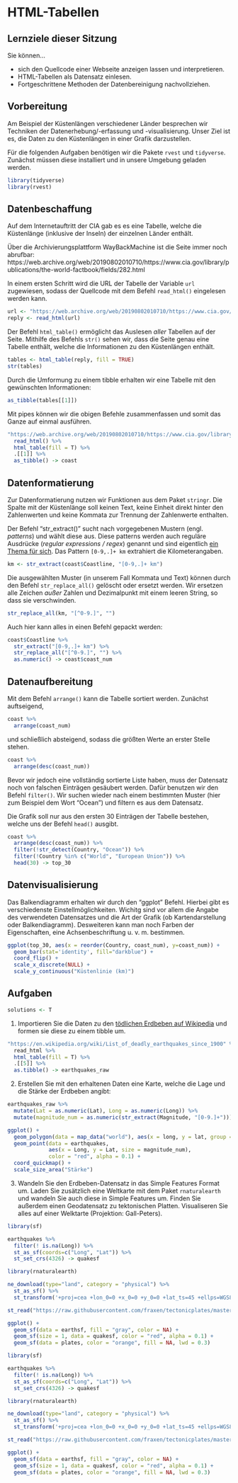 # HTML-Tabellen

## Lernziele dieser Sitzung

Sie können...

- sich den Quellcode einer Webseite anzeigen lassen und interpretieren.
- HTML-Tabellen als Datensatz einlesen.
- Fortgeschrittene Methoden der Datenbereinigung nachvollziehen.

## Vorbereitung

Am Beispiel der Küstenlängen verschiedener Länder besprechen wir Techniken der Datenerhebung/-erfassung und -visualisierung. Unser Ziel ist es, die Daten zu den Küstenlängen in einer Grafik darzustellen. 

Für die folgenden Aufgaben benötigen wir die Pakete `rvest` und `tidyverse`. Zunächst müssen diese installiert und in unsere Umgebung geladen werden.

```r
library(tidyverse)
library(rvest)
```

## Datenbeschaffung

Auf dem Internetauftritt der CIA gab es es eine Tabelle, welche die Küstenlänge (inklusive der Inseln) der einzelnen Länder enthält.

Über die Archivierungsplattform WayBackMachine ist die Seite immer noch abrufbar: https://web.archive.org/web/20190802010710/https://www.cia.gov/library/publications/the-world-factbook/fields/282.html

In einem ersten Schritt wird die URL der Tabelle der Variable `url` zugewiesen, sodass der Quellcode mit dem Befehl `read_html()` eingelesen werden kann. 

```r
url <- "https://web.archive.org/web/20190802010710/https://www.cia.gov/library/publications/the-world-factbook/fields/282.html"
reply <- read_html(url)
```

Der Befehl `html_table()` ermöglicht das Auslesen *aller* Tabellen auf der Seite. Mithilfe des Befehls `str()` sehen wir, dass die Seite genau eine Tabelle enthält, welche die Informationen zu den Küstenlängen enthält.   

```r
tables <- html_table(reply, fill = TRUE)
str(tables)
```

Durch die Umformung zu einem tibble erhalten wir eine Tabelle mit den gewünschten Informationen: 

```r
as_tibble(tables[[1]])
```

Mit pipes können wir die obigen Befehle zusammenfassen und somit das Ganze auf einmal ausführen.

```r
"https://web.archive.org/web/20190802010710/https://www.cia.gov/library/publications/the-world-factbook/fields/282.html" %>%
  read_html() %>%
  html_table(fill = T) %>%
  .[[1]] %>%
  as_tibble() -> coast
```

## Datenformatierung

Zur Datenformatierung nutzen wir Funktionen aus dem Paket `stringr`. Die Spalte mit der Küstenlänge soll keinen Text, keine Einheit direkt hinter den Zahlenwerten und keine Kommata zur Trennung der Zahlenwerte enthalten.

Der Befehl "str_extract()" sucht nach vorgegebenen Mustern (engl. *patterns*) und wählt diese aus. Diese patterns werden auch reguläre Ausdrücke (*regular expressions / regex*) genannt und sind eigentlich [ein Thema für sich](https://danielfett.de/en/tutorials/tutorial-regulare-ausdrucke/). Das Pattern `[0-9,.]+ km` extrahiert die Kilometerangaben.

```r
km <- str_extract(coast$Coastline, "[0-9,.]+ km")
```

Die ausgewählten Muster (in unserem Fall Kommata und Text) können durch den Befehl `str_replace_all()` gelöscht oder ersetzt werden. Wir ersetzen alle Zeichen *außer* Zahlen und Dezimalpunkt mit einem leeren String, so dass sie verschwinden. 

```r
str_replace_all(km, "[^0-9.]", "")
```

Auch hier kann alles in einen Befehl gepackt werden:

```r
coast$Coastline %>%
  str_extract("[0-9,.]+ km") %>%
  str_replace_all("[^0-9.]", "") %>%
  as.numeric() -> coast$coast_num
```

## Datenaufbereitung

Mit dem Befehl `arrange()` kann die Tabelle sortiert werden. Zunächst auftseigend,

```r
coast %>%
  arrange(coast_num)
```

und schließlich absteigend, sodass die größten Werte an erster Stelle stehen. 

```r
coast %>%
  arrange(desc(coast_num))
```

Bevor wir jedoch eine vollständig sortierte Liste haben, muss der Datensatz noch von falschen Einträgen gesäubert werden. Dafür benutzen wir den Befehl `filter()`.  Wir suchen wieder nach einem bestimmten Muster (hier zum Beispiel dem Wort "Ocean") und filtern es aus dem Datensatz.

Die Grafik soll nur aus den ersten 30 Einträgen der Tabelle bestehen, welche uns der Befehl `head()` ausgibt. 

```r
coast %>%
  arrange(desc(coast_num)) %>%
  filter(!str_detect(Country, "Ocean")) %>%
  filter(!Country %in% c("World", "European Union")) %>%
  head(30) -> top_30
```

## Datenvisualisierung

Das Balkendiagramm erhalten wir durch den "ggplot" Befehl. Hierbei gibt es verschiedenste Einstellmöglichkeiten. Wichitg sind vor allem die Angabe des verwendeten Datensatzes und die Art der Grafik (ob Kartendarstellung oder Balkendiagramm). Desweiteren kann man noch Farben der Eigenschaften, eine Achsenbeschriftung u. v. m. bestimmen.  

```r
ggplot(top_30, aes(x = reorder(Country, coast_num), y=coast_num)) +
  geom_bar(stat='identity', fill="darkblue") +
  coord_flip() +
  scale_x_discrete(NULL) +
  scale_y_continuous("Küstenlinie (km)")
```

## Aufgaben

```r
solutions <- T
```

1. Importieren Sie die Daten zu den [tödlichen Erdbeben auf Wikipedia](https://en.wikipedia.org/wiki/List_of_deadly_earthquakes_since_1900)
und formen sie diese zu einem tibble um.

```r
"https://en.wikipedia.org/wiki/List_of_deadly_earthquakes_since_1900" %>%
  read_html %>%
  html_table(fill = T) %>%
  .[[5]] %>%
  as.tibble() -> earthquakes_raw
```

2. Erstellen Sie mit den erhaltenen Daten eine Karte, welche die Lage und die Stärke der Erdbeben angibt:

```r
earthquakes_raw %>%
  mutate(Lat = as.numeric(Lat), Long = as.numeric(Long)) %>%
  mutate(magnitude_num = as.numeric(str_extract(Magnitude, "[0-9.]+"))) -> earthquakes

ggplot() +
  geom_polygon(data = map_data("world"), aes(x = long, y = lat, group = group)) +
  geom_point(data = earthquakes,
             aes(x = Long, y = Lat, size = magnitude_num),
             color = "red", alpha = 0.1) +
  coord_quickmap() +
  scale_size_area("Stärke")
```

3. Wandeln Sie den Erdbeben-Datensatz in das Simple Features Format um. Laden Sie zusätzlich eine Weltkarte mit dem Paket `rnaturalearth` und wandeln Sie auch diese in Simple Features um. Finden Sie außerdem einen Geodatensatz zu tektonischen Platten. Visualiseren Sie alles auf einer Welktarte (Projektion: Gall-Peters).

```r
library(sf)

earthquakes %>%
  filter(! is.na(Long)) %>%
  st_as_sf(coords=c("Long", "Lat")) %>%
  st_set_crs(4326) -> quakesf

library(rnaturalearth)

ne_download(type="land", category = "physical") %>%
  st_as_sf() %>%
  st_transform('+proj=cea +lon_0=0 +x_0=0 +y_0=0 +lat_ts=45 +ellps=WGS84 +datum=WGS84 +units=m +no_defs') -> earthsf

st_read("https://raw.githubusercontent.com/fraxen/tectonicplates/master/GeoJSON/PB2002_plates.json") -> plates

ggplot() +
  geom_sf(data = earthsf, fill = "gray", color = NA) +
  geom_sf(size = 1, data = quakesf, color = "red", alpha = 0.1) +
  geom_sf(data = plates, color = "orange", fill = NA, lwd = 0.3)
```

```r
library(sf)

earthquakes %>%
  filter(! is.na(Long)) %>%
  st_as_sf(coords=c("Long", "Lat")) %>%
  st_set_crs(4326) -> quakesf

library(rnaturalearth)

ne_download(type="land", category = "physical") %>%
  st_as_sf() %>%
  st_transform('+proj=cea +lon_0=0 +x_0=0 +y_0=0 +lat_ts=45 +ellps=WGS84 +datum=WGS84 +units=m +no_defs') -> earthsf

st_read("https://raw.githubusercontent.com/fraxen/tectonicplates/master/GeoJSON/PB2002_plates.json") -> plates
```

```r
ggplot() +
  geom_sf(data = earthsf, fill = "gray", color = NA) +
  geom_sf(size = 1, data = quakesf, color = "red", alpha = 0.1) +
  geom_sf(data = plates, color = "orange", fill = NA, lwd = 0.3)
```
